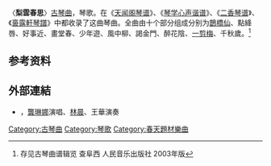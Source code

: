 〈'''梨雲春思'''〉[[古琴曲|古琴曲]]，琴歌。在《[[天闻阁琴谱|天闻阁琴谱]]》、《[[琴学心声谐谱|琴学心声谐谱]]》、《[[二香琴谱|二香琴谱]]》、《[[裛露軒琴譜|裛露軒琴譜]]》中都收录了这曲琴曲。全曲由十个部分组成分别为[[鵲橋仙|鵲橋仙]]、點絳唇、好事近、畫堂春、少年遊、風中柳、謁金門、醉花陰、[[一剪梅|一剪梅]]、千秋歲。<ref> 存见古琴曲谱辑览 查阜西 人民音乐出版社 2003年版 </ref>

==参考资料==

[[Category:古琴曲|Category:古琴曲]]
[[Category:琴歌|Category:琴歌]]
[[Category:春天題材樂曲|Category:春天題材樂曲]]
<references />

== 外部連結 ==

* {{YouTube|TJh8DOymBU0|〈梨雲春思〉}}，[[龔琳娜|龔琳娜]]演唱、[[林晨|林晨]]、王華演奏
